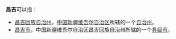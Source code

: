 '''昌吉'''可以指：
* [[昌吉回族自治州|昌吉回族自治州]]，[[中国|中国]][[新疆维吾尔自治区|新疆维吾尔自治区]]所辖的一个[[自治州|自治州]]。
* [[昌吉市|昌吉市]]，中国新疆维吾尔自治区昌吉回族自治州所辖的一个[[县级市|县级市]]。
{{disambig|C|cat=二字地名消歧義}}